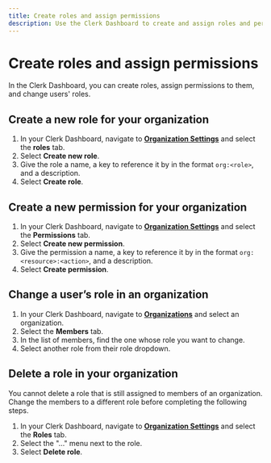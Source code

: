 ```yaml
---
title: Create roles and assign permissions
description: Use the Clerk Dashboard to create and assign roles and permissions to users in your organization.
---
```


# Create roles and assign permissions

In the Clerk Dashboard, you can create roles, assign permissions to them, and change users' roles.

## Create a new role for your organization

1. In your Clerk Dashboard, navigate to [**Organization Settings**](https://dashboard.clerk.com/last-active?path=organizations-settings) and select the **roles** tab. 
2. Select **Create new role**.
3. Give the role a name, a key to reference it by in the format `org:<role>`, and a description.
4. Select **Create role**.

## Create a new permission for your organization

1. In your Clerk Dashboard, navigate to [**Organization Settings**](https://dashboard.clerk.com/last-active?path=organizations-settings) and select the **Permissions** tab. 
2. Select **Create new permission**.
3. Give the permission a name, a key to reference it by in the format `org:<resource>:<action>`, and a description.
4. Select **Create permission**.

## Change a user’s role in an organization

1. In your Clerk Dashboard, navigate to [**Organizations**](https://dashboard.clerk.com/last-active?path=organizations) and select an organization.
2. Select the **Members** tab. 
3. In the list of members, find the one whose role you want to change.
4. Select another role from their role dropdown.

## Delete a role in your organization

You cannot delete a role that is still assigned to members of an organization. Change the members to a different role before completing the following steps.

1. In your Clerk Dashboard, navigate to [**Organization Settings**](https://dashboard.clerk.com/last-active?path=organizations-settings) and select the **Roles** tab. 
2. Select the "..." menu next to the role.
3. Select **Delete role**.

